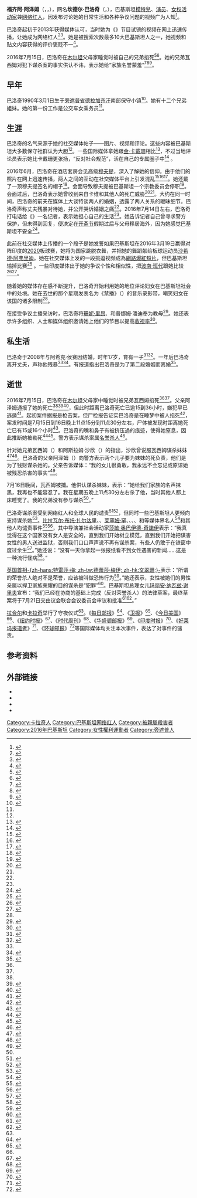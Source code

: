 {{NoteTA
|1=zh-cn:社交媒体; zh-hk:社交媒體; zh-tw:社群媒體;
|2=zh-cn:公交车; zh-hk:巴士;
|3=zh-cn:视频; zh-hk:短片;
|4=zh-cn:卡戴珊;zh-hant:卡達夏;zh-tw:卡戴珊;
}}
{{藝人
|姓名 = 坎德尔·巴洛奇
|類型 = 女藝人
|圖片 = <!--建議使用自由版權圖像-->
|圖片尺寸 = 
|圖片簡介 = 
|本名 = 福齐阿·阿泽姆（{{lang|en|Fouzia Azeem}}）
|外文名 = فوزیہ عظیم
|外文 = ur
|羅馬拼音 = 
|英文名 = Qandeel Baloch
|暱稱 = 
|其他藝名 = 
|國籍 = 巴基斯坦人
|民族 = 
|籍貫 = 
|出生日期 = {{birth date|1990|3|1}}
|出生地點 = {{PAK}}[[旁遮普省|旁遮普省]]{{le|沙阿萨达尔丁|Shah Sadar Din}}
|逝世日期 = {{death date and age|2016|7|15|1990|3|1}}
|逝世地點 = {{PAK}}[[旁遮普省|旁遮普省]][[木尔坦|木尔坦]]
|墓地 = 旁遮普省[[德利加兹汗县|德利加兹汗县]]巴斯蒂塔迪
|居住地 = [[信德省|信德省]][[卡拉奇|卡拉奇]]
|職業 = 模特、演员、活动家、歌手、电视名人
|語言 = 
|教育程度 = 
|宗教信仰 = 
|配偶 = {{marriage|阿希克·侯赛因|2008|2010}}
|兒女 = 1
|父母 = 
|音樂類型 = 
|演奏樂器 = 
|出道地點 = 
|出道日期 = 
|出道作 = 
|代表作 = 
|活躍年代 = 2013年{{ndash}}2016年
|唱片公司 = 
|經紀公司 = 
|網站 = 
|相關團體 = 
|IMDb = 
|獎項 = 
}}

'''福齐阿·阿泽姆'''（{{lang-en|Fouzia Azeem}}，{{lang-ur|{{Nastaliq|فوزیہ عظیم}}}}，{{bd|1990年|3月1日|2016年|7月15日}}），网名'''坎德尔·巴洛奇'''（{{lang-en|Qandeel Baloch}}，{{lang-ur|{{Nastaliq|قندیل بلوچ}}}}），巴基斯坦[[模特兒|模特兒]]、[[演员|演员]]、[[女权主义|女权活动家]]兼[[网络红人|网络红人]]，因发布讨论她的日常生活和各种争议问题的视频广为人知<ref>{{cite news|title=Self proclaimed drama queen: Qandeel Baloch|url=http://www.samaa.tv/social-buzz/2015/09/self-proclaimed-drama-queen-qandeel-baloch|author=Sarah Raza and Ayesha Rehman|work=Samaa TV|date=2015-09-09|accessdate=2016-07-17|archive-date=2016-05-30|archive-url=https://web.archive.org/web/20160530001636/http://www.samaa.tv/social-buzz/2015/09/self-proclaimed-drama-queen-qandeel-baloch/|dead-url=no}}</ref>。

巴洛奇起初于2013年获得媒体认可，当时她为《{{le|巴基斯坦偶像|Pakistan Idol}}》节目试镜的视频在网上迅速传播，让她成为网络红人<ref>{{cite web|title=Hilarious audition of Qandeel Baloch In Pakistan Idol|url=http://www.abplive.in/lifestyle/video-hilarious-audition-of-qandeel-baloch-in-pakistan-idol-310152|publisher=''ABP Live''|date=2016-03-23|accessdate=2016-07-16|archive-date=2016-07-01|archive-url=https://web.archive.org/web/20160701095304/http://www.abplive.in/lifestyle/video-hilarious-audition-of-qandeel-baloch-in-pakistan-idol-310152|dead-url=no}}</ref><ref>{{cite web|title=Desperate for instant fame, Pakistan model Qandeel Baloch, who had recently made headlines with her antics to gain popularity, now has come with another way of grabbing the limelight.|url=http://www.siasat.com/news/watch-hilarious-audition-qandeel-baloch-pakistan-idol-936771/|publisher=''Siasat.pk''|date=2016-03-24|accessdate=2016-07-16|archive-date=2016-08-10|archive-url=https://web.archive.org/web/20160810050550/http://www.siasat.com/news/watch-hilarious-audition-qandeel-baloch-pakistan-idol-936771/|dead-url=no}}</ref>。她是被搜索次数最多10大巴基斯坦人之一，她视频和贴文内容获得的评价褒贬不一<ref name="#1">{{Cite web|url=http://indianexpress.com/article/trending/trending-globally/qandeel-baloch-murder-this-video-gives-an-insight-into-the-internet-sensations-life-2917727/|title=Qandeel Baloch murder: This video gives an insight into the Pakistani model’s life|date=2016-07-16|access-date=2016-07-17|archive-date=2016-07-16|archive-url=https://web.archive.org/web/20160716110852/http://indianexpress.com/article/trending/trending-globally/qandeel-baloch-murder-this-video-gives-an-insight-into-the-internet-sensations-life-2917727/|dead-url=no}}</ref>。

2016年7月15日，巴洛奇在[[木尔坦|木尔坦]]父母家睡觉时被自己的兄弟掐死<ref>{{cite web|title=Qandeel Baloch murdered by brother in Multan: police|url=http://www.dawn.com/news/1271213/|first=Imran|last=Gabol|publisher=''Dawn News''|date=2016-07-16|accessdate=2016-07-16|archive-date=2016-07-18|archive-url=https://web.archive.org/web/20160718074813/http://www.dawn.com/news/1271213|dead-url=no}}</ref><ref name="#2">{{cite web|title=Pakistani model killed after offending conservatives|url=http://www.usatoday.com/story/news/2016/07/16/pakistani-model-killed-after-offending-conservatives/87174868/|first=Nick|last=Penzenstadler|publisher=''USA Today''|date=2016-07-16|accessdate=2016-07-17|archive-date=2018-12-26|archive-url=https://web.archive.org/web/20181226021706/https://www.usatoday.com/story/news/2016/07/16/pakistani-model-killed-after-offending-conservatives/87174868/|dead-url=no}}</ref>。她的兄弟瓦西姆对犯下谋杀案的事实供认不讳，表示她给“家族名誉蒙羞”<ref name="Qandeelbrotherfoundguilty">{{cite web|title=Qandeel Baloch’s brother arrested, says he killed her for ‘honour’|url=http://www.pakistantoday.com.pk/2016/07/17/national/qandeel-balochs-brother-arrested-says-he-killed-her-for-honour/|publisher=''Pakistan Today''|date=2016-07-17|accessdate=2016-07-17|archive-date=2016-07-17|archive-url=https://web.archive.org/web/20160717160404/http://www.pakistantoday.com.pk/2016/07/17/national/qandeel-balochs-brother-arrested-says-he-killed-her-for-honour/|dead-url=no}}</ref><ref>{{cite web|title=Pakistani Instagram star Qandeel Baloch 'strangled in honour killing by her brother for posting raunchy clips and photos'|url=http://www.dailymail.co.uk/news/article-3693320/Pakistani-social-media-celebrity-Qandeel-Baloch-strangled-brother-posting-raunchy-clips-photos.html|first=Ekin|last=Karasin|publisher=''Daily Mail (UK)''|date=2016-07-16|accessdate=2016-07-17|archive-date=2016-07-17|archive-url=https://web.archive.org/web/20160717154819/http://www.dailymail.co.uk/news/article-3693320/Pakistani-social-media-celebrity-Qandeel-Baloch-strangled-brother-posting-raunchy-clips-photos.html|dead-url=no}}</ref><ref>{{cite web|title=Pakistani Model Qandeel Baloch Strangled by Brother in Apparent ‘Honor Killing’|url=http://time.com/4409410/pakistani-model-qandeel-baloch-strangled-by-brother-in-apparent-honor-killing/|first=Katie|last=Reilly|publisher=''Time''|date=2016-07-16|accessdate=2016-07-17|archive-date=2018-12-26|archive-url=https://web.archive.org/web/20181226021720/http://time.com/4409410/pakistani-model-qandeel-baloch-strangled-by-brother-in-apparent-honor-killing/|dead-url=no}}</ref>。

== 早年 ==
巴洛奇1990年3月1日生于[[旁遮普省|旁遮普省]][[德拉加齐汗|德拉加齐汗]]南部保守小镇{{le|沙阿萨达尔丁|Shah Sadar Din}}<ref>{{Cite web|url=http://www.bbc.com/news/world-asia-36815808|title=Qandeel Baloch: How her murder reflects a divided country - BBC News|language=en-GB|access-date=2016-07-17|archive-date=2016-07-17|archive-url=https://web.archive.org/web/20160717054036/http://www.bbc.com/news/world-asia-36815808|dead-url=no}}</ref>。她有十二个兄弟姐妹。她的第一份工作是公交车女乘务员<ref name=":3" />。

== 生涯 ==
巴洛奇的名气来源于她的社交媒体帖子——图片、视频和评论。这些内容被巴基斯坦大多数保守社群认为大胆<ref name="#1"/>。一些国际媒体拿她跟[[金·卡戴珊|金·卡戴珊]]相比<ref>{{cite news|title=To post or not to post|url=http://www.nationmultimedia.com/life/To-post-or-not-to-post-30280316.html|work=''The Nation''|date=2016-02-29|accessdate=2016-07-16|archive-date=2016-04-22|archive-url=https://web.archive.org/web/20160422184016/http://www.nationmultimedia.com/life/To-post-or-not-to-post-30280316.html|dead-url=no}}</ref>，不过当地评论员表示她比卡戴珊更张扬，“反对社会规范”，活在自己的专属圈子中<ref name=":0">{{Cite web|url=http://www.aljazeera.com/news/2016/07/pakistan-anger-honour-killing-qandeel-baloch-160716140502239.html|title=Pakistan: Anger after honour killing of Qandeel Baloch|website=Al Jazeera|access-date=2016-07-17|archive-date=2016-07-17|archive-url=https://web.archive.org/web/20160717041214/http://www.aljazeera.com/news/2016/07/pakistan-anger-honour-killing-qandeel-baloch-160716140502239.html|dead-url=no}}</ref> 。

2016年6月，巴洛奇在酒店套房会见高级[[穆夫提|穆夫提]]{{le|阿卜杜勒·卡维|Mufti Abdul Qawi}}，深入了解她的信仰。由于他们的照片在网上迅速传播，两人之间的互动在社交媒体平台上引发混乱<ref>{{cite news|title=When Qandeel Baloch met Mufti Qavi: A guideline on how NOT to learn Islam|url=http://tribune.com.pk/story/1127984/qandeel-baloch-met-mufti-qavi-guideline-not-learn-islam/|publisher=The Express Tribune|accessdate=2016-06-22|archive-date=2016-06-22|archive-url=https://web.archive.org/web/20160622104709/http://tribune.com.pk/story/1127984/qandeel-baloch-met-mufti-qavi-guideline-not-learn-islam/|dead-url=no}}</ref><ref>{{cite news|last1=Fayyaz Hussain|title=What really happened when Mufti Abdul Qavi broke his fast with Qandeel Baloch in a hotel?|url=http://en.dailypakistan.com.pk/lifestyle/real-story-of-mufti-qavis-breaks-fast-with-qandeel-balcoh/|accessdate=2016-06-22|agency=Daily Pakistan|archive-date=2016-06-22|archive-url=https://web.archive.org/web/20160622131820/http://en.dailypakistan.com.pk/lifestyle/real-story-of-mufti-qavis-breaks-fast-with-qandeel-balcoh/|dead-url=no}}</ref><ref>{{cite news|title=Qandeel Baloch claims Mufti Qavi ‘hopelessly in love’ with her!|url=http://www.pakistantoday.com.pk/2016/06/20/news/mufti-qavi-breaks-fast-with-qandeel-baloch/|accessdate=2016-06-22|agency=Pakistan Today|archive-date=2016-06-22|archive-url=https://web.archive.org/web/20160622043617/http://www.pakistantoday.com.pk/2016/06/20/news/mufti-qavi-breaks-fast-with-qandeel-baloch/|dead-url=no}}</ref>。她还戴了一顶穆夫提签名的帽子<ref>{{cite news|title=Qandeel Baloch stirs storm with selfies|url=http://www.thenews.com.pk/latest/129556-Qandeel-Baloch-stirs-storm-with-selfies|accessdate=2016-06-22|agency=The News International|archive-date=2016-06-22|archive-url=https://web.archive.org/web/20160622005042/http://www.thenews.com.pk/latest/129556-Qandeel-Baloch-stirs-storm-with-selfies|dead-url=no}}</ref>。会面导致穆夫提被巴基斯坦一个宗教委员会停职<ref name=":1">{{Cite web|url=http://www.cnn.com/2016/07/16/asia/pakistan-qandeel-baloch-murder/index.html|title=Pakistan social media star killed by brother|last=CNN|first=Sophia Saifi|website=CNN|access-date=2016-07-17|archive-date=2016-07-16|archive-url=https://web.archive.org/web/20160716214026/http://www.cnn.com/2016/07/16/asia/pakistan-qandeel-baloch-murder/index.html|dead-url=no}}</ref>。会面过后，巴洛奇表示她曾收到来自卡维和其他人的死亡威胁<ref>{{cite news|url=http://tribune.com.pk/story/1129476/receiving-life-threatening-calls-mufti-qawi-claims-qandeel-baloch/|title=Receiving life-threatening calls from Mufti Qawi, claims Qandeel Baloch|agency=''The Express Tribune''|accessdate=2016-07-16|archive-date=2016-07-20|archive-url=https://web.archive.org/web/20160720165208/http://tribune.com.pk/story/1129476/receiving-life-threatening-calls-mufti-qawi-claims-qandeel-baloch/|dead-url=no}}</ref><ref name=":1" />。大约在同一时间，巴洛奇的前夫在媒体上大谈特谈两人的婚姻，透露了两人关系的暧昧细节。巴洛奇声称丈夫残暴对待她，并公开哭诉婚姻之痛<ref name=":2" />。2016年7月14日左右，巴洛奇打电话给《{{le|快递论坛报|Express Tribune}}》一名记者，表示她担心自己的生活<ref name=":1" />。她告诉记者自己曾寻求警方保护，但未得到回复，便决定在[[开斋节|开斋节]]假期过后与父母移居海外，因为她感觉巴基斯坦不安全<ref name=":3">{{Cite web|url=http://tribune.com.pk/story/1142996/qandeel-baloch-shot-dead-multan/|title=Qandeel Baloch strangled to death by brother in suspected honour killing - The Express Tribune|date=2016-07-16|language=en-US|access-date=2016-07-17|archive-date=2016-07-16|archive-url=https://web.archive.org/web/20160716080935/http://tribune.com.pk/story/1142996/qandeel-baloch-shot-dead-multan/|dead-url=no}}</ref>。

此前在社交媒体上传播的一个段子是她发誓如果巴基斯坦在2016年3月19日赢得对阵印度的[[2020_(板球)|2020]]板球赛，她将为国家跳脱衣舞，并把她的舞蹈献给板球运动员[[沙希德·阿弗里迪|沙希德·阿弗里迪]]。她在社交媒体上发的一段挑逗视频成為[[網路爆紅短片|網路爆紅短片]]，但巴基斯坦输掉比赛<ref>{{cite news|title=Qandeel Baloch: Pak model to strip if team win WT20 match against India|url=http://www.hindustantimes.com/world-t20/qandeel-baloch-pak-model-to-strip-if-team-win-wt20-match-against-india/story-n2YzcisDpdu7CMCrvQAuGI.html|work=Hindustan Times|date=2016-03-18|accessdate=2016-07-17|archive-date=2016-07-09|archive-url=https://web.archive.org/web/20160709185918/http://www.hindustantimes.com/world-t20/qandeel-baloch-pak-model-to-strip-if-team-win-wt20-match-against-india/story-n2YzcisDpdu7CMCrvQAuGI.html|dead-url=no}}</ref> 。一些印度媒体出于她的争议个性和相似性，把[[波南·班代|波南·班代]]跟她比较<ref>{{cite news|title=Someone seems to be going the Poonam Pandey way this #WT20 season. Howzat?|url=http://www.ibnlive.com/news/buzz/someone-seems-to-be-going-the-poonam-pandey-way-this-wt20-season-howzat-1216958.html|author=Tanushree Pandey|work=IBN Live|date=2016-03-16|accessdate=2016-07-17|archive-date=2016-03-18|archive-url=https://web.archive.org/web/20160318211628/http://www.ibnlive.com/news/buzz/someone-seems-to-be-going-the-poonam-pandey-way-this-wt20-season-howzat-1216958.html|dead-url=no}}</ref><ref>{{cite news|title=Pakistan Got its own Poonam Pandey! Here's What She'll Do If Pak Wins WC '16|url=http://daily.bhaskar.com/news-hf/TOP-world-cup-t20-pakistan-vs-india-model-offers-to-strip-for-shahid-afridi-5276572-PHO.html|work=Dailybhaskar.com|date=2016-03-17|accessdate=2016-07-17|archive-date=2016-03-18|archive-url=https://web.archive.org/web/20160318224843/http://daily.bhaskar.com/news-hf/TOP-world-cup-t20-pakistan-vs-india-model-offers-to-strip-for-shahid-afridi-5276572-PHO.html|dead-url=no}}</ref>。

随着她的媒体存在感不断提升，巴洛奇开始利用她的地位评论妇女在巴基斯坦社会中的处境。她在去世的那个星期发表名为《禁播》（{{lang|en|''Ban''}}）的音乐录影带，嘲笑妇女在该国的诸多限制<ref name=":1" />。

在接受争议主播{{le|穆巴希尔·鲁格曼|Mubashir Luqman}}采访时，巴洛奇将[[珊妮·里昂|珊妮·里昂]]、{{le|拉琦·萨万特|Rakhi Sawant}}和普娜姆·潘迪奉为教母<ref>{{cite web|last=APDP - All Pakistani Dramas Page|title=Khara Sach With Mubashir Luqman 25 March 2016 - Qandeel Baloch Exclusive Interview|date=2016-03-25|url=https://www.youtube.com/watch?v=InKBCMLwsQk|accessdate=2016-03-26|archive-date=2016-07-18|archive-url=https://web.archive.org/web/20160718015552/https://www.youtube.com/watch?v=InKBCMLwsQk|dead-url=no}}</ref>。她还表示许多组织、人士和媒体组织邀请她上他们的节目以提高[[收视率|收视率]]<ref>{{cite web|title=Qandeel Baloch Wiki Biography, Age, Date of Birth Full Bio Info|date=2016-04-13|url=http://www.qandeelbaloch.in/qandeel-baloch-wiki-biography/|accessdate=2016-03-26|website=巴洛奇的个人网站|deadurl=yes|archiveurl=https://web.archive.org/web/20160423073534/http://www.qandeelbaloch.in/qandeel-baloch-wiki-biography/|archivedate=2016-04-23}}</ref>。

== 私生活 ==
巴洛奇于2008年与阿希克·侯赛因结婚，时年17岁，育有一子<ref>{{cite news|title=Plot thickens: Qandeel Baloch was once married and has a son|url=http://tribune.com.pk/story/1141469/plot-thickens-qandeel-baloch-married-son/|accessdate=2016-07-16|agency=The Express Tribune|archive-date=2016-07-15|archive-url=https://web.archive.org/web/20160715152655/http://tribune.com.pk/story/1141469/plot-thickens-qandeel-baloch-married-son/|dead-url=no}}</ref><ref>{{cite news|title=Qandeel Baloch's ex-husband comes forward with startling claims|url=http://tribune.com.pk/story/1141118/qandeel-balochs-ex-husband-comes-forward-startling-claims/|accessdate=2016-07-16|agency=The Express Tribune|archive-date=2016-07-15|archive-url=https://web.archive.org/web/20160715061438/http://tribune.com.pk/story/1141118/qandeel-balochs-ex-husband-comes-forward-startling-claims/|dead-url=no}}</ref>。一年后巴洛奇离开丈夫，声称他残暴<ref name=":3" /><ref>{{Cite web|url=http://channel24.pk/pakistan/2016/07/13/qandeels-baloch-is-mother-of-a-7-yr-old-son/|title=Secret marriage of Qandeel Baloch; Mother of seven years old son|last=Mohsin|first=Mahboob|date=2016-07-13|website=24 News HD|language=en-US|access-date=2016-07-13|deadurl=yes|archiveurl=https://web.archive.org/web/20160715160037/http://channel24.pk/pakistan/2016/07/13/qandeels-baloch-is-mother-of-a-7-yr-old-son/|archivedate=2016-07-15}}</ref>。有报道指出巴洛奇是为了第二段婚姻而离婚<ref name="firstpost-death">{{cite news|title=Pakistani model Qandeel Baloch murdered in suspected 'honour killing'|url=http://www.firstpost.com/world/pakistani-model-qandeel-baloch-shot-dead-in-suspected-honour-killing-2896966.html|accessdate=2016-07-16|publisher=FirstPost|date=2016-07-16|archive-date=2016-07-19|archive-url=https://web.archive.org/web/20160719154956/http://www.firstpost.com/world/pakistani-model-qandeel-baloch-shot-dead-in-suspected-honour-killing-2896966.html|dead-url=no}}</ref>。

== 逝世 ==
{{wikinews|巴基斯坦網絡女名人被兄弟「名譽處決」}}

2016年7月15日，巴洛奇在[[木尔坦|木尔坦]]父母家中睡觉时被兄弟瓦西姆掐死<ref name=":3" /><ref name="firstpost-death" />。父亲阿泽姆通报了她的死亡<ref name=":3" /><ref name="Gabol 2016">{{cite web |last=Gabol |first=Imran |title=Qandeel Baloch killed by brother in Multan: police |website=DAWN.COM |date=2016-07-16 |url=http://www.dawn.com/news/1271213 |accessdate=2016-07-16 |deadurl=yes |archiveurl=https://web.archive.org/web/20160718074813/http://www.dawn.com/news/1271213 |archivedate=2016-07-18 }}</ref><ref>{{cite web|title=Qandeel Baloch Killed by brother in Multan|url=http://whrill.com/qandeel-baloch-killed-by-brother-in-multan/|website=whrill.com|accessdate=2016-07-16|archive-url=https://web.archive.org/web/20160724234811/http://whrill.com/qandeel-baloch-killed-by-brother-in-multan/|archive-date=2016-07-24|dead-url=yes}}</ref>，但此时距离巴洛奇死亡已逾15到36小时，嫌犯早已逃遁<ref>{{cite news|title=巴基斯坦网红被其兄弟荣誉处死|url=http://www.voachinese.com/a/honor-killing-pakistani-sosial-media-star-20160716/3421292.html|date=2016-07-17|website=[[美国之音|美国之音中文网]]|accessdate=2016-07-17|archive-date=2016-07-17|archive-url=https://web.archive.org/web/20160717151450/http://www.voachinese.com/a/honor-killing-pakistani-sosial-media-star-20160716/3421292.html|dead-url=no}}</ref>。起初案件据报是枪击案，但尸检报告证实巴洛奇是在睡梦中被人掐死<ref>{{cite news|title=Qandeel’s dead body shows no marks of torture: autopsy report|url=http://www.pakistantoday.com.pk/2016/07/16/national/qandeels-dead-body-shows-no-marks-of-torture-autopsy-report/|accessdate=2016-07-16|agency=''Pakistan Today''|archive-date=2016-07-17|archive-url=https://web.archive.org/web/20160717160330/http://www.pakistantoday.com.pk/2016/07/16/national/qandeels-dead-body-shows-no-marks-of-torture-autopsy-report/|dead-url=no}}</ref>，案发时间是7月15日到16日晚上11点15分到11点30分左右，尸体被发现时距离她死亡已有15或16个小时<ref>{{cite news|title=Qandeel Baloch’s autopsy reveals new facts|url=http://en.dailypakistan.com.pk/pakistan/qandeel-balochs-autopsy-reveals-new-facts/|first=Hamza|last=Rao|accessdate=2016-07-16|agency=''Daily Pakistan''|archive-date=2016-07-17|archive-url=https://web.archive.org/web/20160717160448/http://en.dailypakistan.com.pk/pakistan/qandeel-balochs-autopsy-reveals-new-facts/|dead-url=no}}</ref>。巴洛奇的嘴和鼻子有被挤压過的痕迹，使得她窒息，因此推断她被勒死<ref>{{cite news|title=Breathing blockage caused Qandeel’s death: autopsy|url=http://www.samaa.tv/pakistan/2016/07/breathing-blockage-caused-qandeels-death-autopsy/|accessdate=2016-07-16|agency=''SAMAA TV''|archive-date=2016-07-17|archive-url=https://web.archive.org/web/20160717230817/http://www.samaa.tv/pakistan/2016/07/breathing-blockage-caused-qandeels-death-autopsy/|dead-url=yes}}</ref><ref name=":2">{{Cite web|url=http://www.aljazeera.com/news/2016/07/pakistan-anger-honour-killing-qandeel-baloch-160716140502239.html|title=Pakistan: Anger after honour killing of Qandeel Baloch|website=www.aljazeera.com|access-date=2016-07-17|archive-date=2016-07-17|archive-url=https://web.archive.org/web/20160717041214/http://www.aljazeera.com/news/2016/07/pakistan-anger-honour-killing-qandeel-baloch-160716140502239.html|dead-url=no}}</ref>。警方表示谋杀案属[[名誉杀人|名誉杀人]]<ref>{{cite news|title=Qandeel Baloch murdered in Multan for 'honour'|url=http://dunyanews.tv/en/Pakistan/345263-Qandeel-Baloch-murdered-in-Multan-for-honour|accessdate=2016-07-16|agency=''Dunya News''|archive-date=2016-07-19|archive-url=https://web.archive.org/web/20160719053434/http://dunyanews.tv/en/Pakistan/345263-Qandeel-Baloch-murdered-in-Multan-for-honour|dead-url=no}}</ref>。

针对她兄弟瓦西姆（{{lang|en|Waseem}}）和阿斯拉姆·沙欣（{{lang|en|Aslam Shaheen}}）的{{le|初步调查报告|First Information Report}}指出，沙欣曾说服瓦西姆谋杀妹妹<ref>{{cite news|title=FIR registered against brother of Qandeel Baloch|url=http://www.pakistantoday.com.pk/2016/07/16/national/fir-registered-against-brother-of-qandeel-baloch/|accessdate=2016-07-16|agency=''Pakistan Today''|archive-date=2016-07-17|archive-url=https://web.archive.org/web/20160717152519/http://www.pakistantoday.com.pk/2016/07/16/national/fir-registered-against-brother-of-qandeel-baloch/|dead-url=no}}</ref><ref>{{cite news|title=Qandeel's father nominates his two sons in daughter's murder, lodges FIR|url=http://www.dawn.com/news/1271223|first=Tassur|last=Subhani|agency=''Dawn News''|accessdate=2016-07-16|date=2016-07-17|archive-date=2016-07-19|archive-url=https://web.archive.org/web/20160719160700/http://www.dawn.com/news/1271223|dead-url=no}}</ref>。巴洛奇的父亲阿泽姆（{{lang|en|Azeem}}）向警方表示两个儿子要为妹妹的死负责，他们是为了钱财谋杀她的。父亲告诉媒体：“我的女儿很勇敢，我永远不会忘记或原谅她被残忍杀害的事实”<ref>{{cite web|title=Qandeel Balochs brother arrested says he killed her for honor|url=http://www.pakistantoday.com.pk/2016/07/17/national/qandeel-balochs-brother-arrested-says-he-killed-her-for-honour/|publisher=''Pakistan Today''|date=2016-07-16|accessdate=2016-07-17|archive-date=2016-07-17|archive-url=https://web.archive.org/web/20160717160404/http://www.pakistantoday.com.pk/2016/07/17/national/qandeel-balochs-brother-arrested-says-he-killed-her-for-honour/|dead-url=no}}</ref>。

7月16日晚间，瓦西姆被捕。他供认谋杀妹妹，表示：“她给我们家族的名声抹黑，我再也不能容忍了。我在星期五晚上11点30分左右杀了他，当时其他人都上床睡觉了。我的兄弟没有参与谋杀<ref name="Qandeelbrotherfoundguilty"/>。”

巴洛奇谋杀案受到网络红人和全球人民的谴责<ref>{{cite news|title=Pakistan: Anger after honour killing of Qandeel Baloch|url=http://www.aljazeera.com/news/2016/07/pakistan-anger-honour-killing-qandeel-baloch-160716140502239.html|first=Aliya|last=Chughtai|work=''Aljazeera''|accessdate=2016-07-16|date=2016-07-17|archive-date=2016-07-16|archive-url=https://web.archive.org/web/20160716183335/http://www.aljazeera.com/news/2016/07/pakistan-anger-honour-killing-qandeel-baloch-160716140502239.html|dead-url=no}}</ref><ref>{{cite news|title=Notable personalities condemn Qandeel's 'honour killing'|url=http://dunyanews.tv/en/Pakistan/345274-Notable-personalities-condemn-Qandeels-honour-ki|publisher=''Dunya News''|accessdate=2016-07-16|date=2016-07-17|archive-date=2016-07-19|archive-url=https://web.archive.org/web/20160719054240/http://dunyanews.tv/en/Pakistan/345274-Notable-personalities-condemn-Qandeels-honour-ki|dead-url=no}}</ref>，但同时一些巴基斯坦人更倾向支持谋杀她<ref>{{cite news|title=Qandeel Baloch's death takes Twitter by storm, Pakistan sees mixed reactions|url=http://www.business-standard.com/article/international/qandeel-baloch-s-death-takes-twitter-by-storm-pakistan-sees-mixed-reactions-116071600415_1.html|agency=''Business Standard''|accessdate=2016-07-16|date=2016-07-17|archive-date=2016-07-19|archive-url=https://web.archive.org/web/20160719063324/http://www.business-standard.com/article/international/qandeel-baloch-s-death-takes-twitter-by-storm-pakistan-sees-mixed-reactions-116071600415_1.html|dead-url=no}}</ref>。[[比拉瓦尔·布托·扎尔达里|比拉瓦尔·布托·扎尔达里]]、{{le|夏木拉·法鲁基|Sharmila Farooqi}}、[[莱罕姆·罕|莱罕姆·罕]]、{{le|珊南·巴洛奇|Sanam Baloch}}、{{le|奥斯曼·哈立德·布特|Osman Khalid Butt}}、{{le|梅沙·沙菲|Meesha Shafi}}、{{le|纳迪亚·侯赛因|Nadia Hussain}}和{{le|阿里·扎法尔|Ali Zafar}}等媒体界名人<ref>{{cite news|title=Pakistan reacts to Qandeel Baloch's shocking murder|url=http://images.dawn.com/news/1175823|agency=''Dawn News''|accessdate=2016-07-16|date=2016-07-17|archive-date=2016-07-17|archive-url=https://web.archive.org/web/20160717151236/http://images.dawn.com/news/1175823|dead-url=no}}</ref>和其他人均谴责事件<ref>{{cite news|title=Honor Killing of Qandeel Baloch condemned by famous personalities|url=http://aaj.tv/2016/07/honor-killing-of-qandeel-baloch-condemned-by-famous-personalities/|first=Rida|last=Lodhi|agency=''Aaj TV''|accessdate=2016-07-16|date=2016-07-17|archive-date=2016-07-17|archive-url=https://web.archive.org/web/20160717150407/http://aaj.tv/2016/07/honor-killing-of-qandeel-baloch-condemned-by-famous-personalities/|dead-url=no}}</ref><ref>{{cite news|title=Qandeel Baloch killed: Richa Chadha, Mishi Khan, Sharmeen Obaid-Chinoy and others mourn|url=http://www.ibtimes.co.in/qandeel-baloch-killed-richa-chadha-mishi-khan-sharmeen-obaid-chinoy-others-mourn-pakistani-686881#ixzz4EbtMGOLf|first=Rida|last=Lodhi|work=''IB Times''|publisher=''gossip.pk''|accessdate=2016-07-16|date=2016-07-17|archive-date=2016-07-17|archive-url=https://web.archive.org/web/20160717155925/http://www.ibtimes.co.in/qandeel-baloch-killed-richa-chadha-mishi-khan-sharmeen-obaid-chinoy-others-mourn-pakistani-686881#ixzz4EbtMGOLf|dead-url=no}}</ref>，其中导演兼社会活动家[[莎敏·奥巴伊德-奇諾伊|莎敏·奥巴伊德-奇諾伊]]表示：“我真觉得在这个国家没有女人是安全的，直到我们开始树立模范，直到我们开始把谋害女性的男人送进监狱，否则我们口口声声说不再有谋杀案，有些人仍敢于在铁窗中度过余生<ref name= "BBC July 2016" >{{cite news|title=Qandeel Baloch: Pakistan social media celebrity 'killed by brother'|url=http://www.bbc.com/news/world-asia-36814258|agency=''BBC''|accessdate=2016-07-16|date=2016-07-17|archive-date=2016-07-17|archive-url=https://web.archive.org/web/20160717171129/http://www.bbc.com/news/world-asia-36814258|dead-url=no}}</ref>。”她还说：“没有一天你拿起一张报纸看不到女性遇害的新闻......这是一种流行怪病<ref>{{cite news|title=Pakistan social media star Baloch killed 'by brother'|url=https://www.afp.com/en/news/23/pakistan-social-media-star-baloch-killed-brother|agency=''Agence France-Presse''|accessdate=2016-07-16|date=2016-07-17}}{{dead link|date=2017年12月 |bot=InternetArchiveBot |fix-attempted=yes }}</ref>。”

[[英国首相|英国首相]][[特蕾莎·梅|-{zh-hans:特雷莎·梅; zh-tw:德蕾莎·梅伊; zh-hk:文翠珊;}-]]表示：“所谓的荣誉杀人绝对不是荣誉，应该被叫做恐怖行为<ref>{{cite news|title=Theresa May says there is 'no honour' in so-called honour killings|url=http://www.telegraph.co.uk/news/2016/07/20/theresa-may-says-there-is-no-honour-in-so-called-honour-killings/|first=Laura|last=Hughes|publisher=''The Daily Telegraph''|accessdate=2016-07-18|date=2016-07-19|archive-date=2018-12-26|archive-url=https://web.archive.org/web/20181226021718/https://www.telegraph.co.uk/news/2016/07/20/theresa-may-says-there-is-no-honour-in-so-called-honour-killings/|dead-url=no}}</ref>。”她还表示，女性被她们的男性亲属以捍卫家族荣耀的目的谋杀是“犯罪”<ref>{{cite news|title=British Prime Minister also speaks up about Qandeel Baloch’s murder|url=http://en.dailypakistan.com.pk/pakistan/british-prime-minister-also-speaks-up-about-qandeel-balochs-murder/|first=Hamza|last=Rao|work=''Sky News''|publisher=''Daily Pakistan''|accessdate=2016-07-18|date=2016-07-19|archive-date=2018-12-26|archive-url=https://web.archive.org/web/20181226021711/https://en.dailypakistan.com.pk/pakistan/british-prime-minister-also-speaks-up-about-qandeel-balochs-murder/|dead-url=no}}</ref>。巴基斯坦总理女儿[[玛丽安·纳瓦兹·谢里夫|玛丽安·纳瓦兹·谢里夫]]宣布：“我们已经在协商的基础上完成（反对荣誉杀人）的法律草案，最终草案将于7月21日交由议会联合会议委员会审议和批准<ref>{{cite news|title=Pakistan to pass law against honor killings in weeks: Maryam Nawaz|url=http://www.samaa.tv/pakistan/2016/07/pakistan-to-pass-law-against-honor-killings-in-weeks-maryam-nawaz/|publisher=''Sama TV''|accessdate=2016-07-18|date=2016-07-19|archive-date=2018-12-26|archive-url=https://web.archive.org/web/20181226021727/https://www.samaa.tv/news/2016/07/pakistan-to-pass-law-against-honor-killings-in-weeks-maryam-nawaz/|dead-url=no}}</ref><ref>{{cite news|title=Pakistan to pass law against honor killings in weeks: PM's daughter|url=http://ca.reuters.com/article/topNews/idCAKCN1001HQ?pageNumber=2&virtualBrandChannel=0|first=Mehreen|last=Zahra-Malik|publisher=''Reuters''|accessdate=2016-07-18|date=2016-07-19|archive-date=2018-12-26|archive-url=https://web.archive.org/web/20181226021755/https://ca.reuters.com/article/topNews/idCAKCN1001HQ?pageNumber=2&virtualBrandChannel=0%20|dead-url=no}}</ref>。”

[[拉合尔|拉合尔]]和[[卡拉奇|卡拉奇]]举行了守夜仪式<ref name=":0" />。《[[每日邮报|每日邮报]]》<ref>{{cite news|title='I'm not embarrassed. Of course I strangled her': Arrested brother of 'Pakistan's Kim Kardashian' admits he killed her because she refused to stop posting provocative photographs on Facebook|url=http://www.dailymail.co.uk/news/article-3694345/Of-course-strangled-Arrested-brother-Pakistan-s-Kim-Kardashian-killed-refused-stop-provocative-Facebook-posts.html|first=Joseph|last=Curtis|publisher=''The Daily Mail''|accessdate=2016-07-17|date=2016-07-19|archive-date=2018-12-26|archive-url=https://web.archive.org/web/20181226021752/https://www.dailymail.co.uk/news/article-3694345/Of-course-strangled-Arrested-brother-Pakistan-s-Kim-Kardashian-killed-refused-stop-provocative-Facebook-posts.html|dead-url=no}}</ref>、《[[卫报|卫报]]》<ref>{{cite news|title=The dishonourable killing of Qandeel Baloch|url=https://www.theguardian.com/lifeandstyle/2016/jul/18/dishonourable-killing-qandeel-baloch-pakistan-social-media-brother|first=Moni|last=Mohsin|publisher=''The Guardian''|accessdate=2016-07-18|date=2016-07-19|archive-date=2018-12-26|archive-url=https://web.archive.org/web/20181226021707/https://www.theguardian.com/lifeandstyle/2016/jul/18/dishonourable-killing-qandeel-baloch-pakistan-social-media-brother|dead-url=no}}</ref>、《[[今日美国|今日美国]]》<ref name="#2"/>、《[[纽约时报|纽约时报]]》<ref>{{cite news|title=Qandeel Baloch, Pakistani Social Media Celebrity, Dead in Apparent Honor Killing|url=http://www.nytimes.com/2016/07/17/world/asia/qandeel-baloch-pakistan-internet-celebrity-killed.html|first=Salman|last=Masood|publisher=''New York Times''|accessdate=2016-07-17|date=2016-07-19|archive-date=2018-12-26|archive-url=https://web.archive.org/web/20181226021754/https://www.nytimes.com/2016/07/17/world/asia/qandeel-baloch-pakistan-internet-celebrity-killed.html%20|dead-url=no}}</ref>、《[[时代周刊|时代周刊]]》<ref>{{cite news|title=Pakistani Model Qandeel Baloch Strangled by Brother in Apparent ‘Honor Killing’|url=http://time.com/4409410/pakistani-model-qandeel-baloch-strangled-by-brother-in-apparent-honor-killing/|first=Katie|last=Reilly|publisher=''Time ''|accessdate=2016-07-16|date=2016-07-19|archive-date=2018-12-26|archive-url=https://web.archive.org/web/20181226021720/http://time.com/4409410/pakistani-model-qandeel-baloch-strangled-by-brother-in-apparent-honor-killing/|dead-url=no}}</ref>、《[[华盛顿邮报|华盛顿邮报]]》<ref>{{cite news|title=Pakistani fashion model Qandeel Baloch, who recently stirred controversy by posting pictures of herself with a Muslim cleric on social media, was strangled to death by her brother, police said Saturday.|url=https://www.washingtonpost.com/world/asia_pacific/pakistani-model-killed-after-offending-conservatives/2016/07/16/f4ec76ba-4b28-11e6-8dac-0c6e4accc5b1_story.html|first=Munir|last=Ahmed|publisher=''The Washington Post''|accessdate=2016-07-16|date=2016-07-19|archive-date=2016-07-18|archive-url=https://web.archive.org/web/20160718232830/https://www.washingtonpost.com/world/asia_pacific/pakistani-model-killed-after-offending-conservatives/2016/07/16/f4ec76ba-4b28-11e6-8dac-0c6e4accc5b1_story.html|dead-url=no}}</ref>、《[[印度时报|印度时报]]》<ref>{{cite news|title=Qandeel Baloch no more Know everything about the Pakistani model|url=http://timesofindia.indiatimes.com/tech/qandeel-baloch-no-more-know-everything-about-the-pakistani-model/photostory/53239127.cms|publisher=''Times of India''|accessdate=2016-07-16|date=2016-07-19|archive-date=2017-05-21|archive-url=https://web.archive.org/web/20170521105831/http://timesofindia.indiatimes.com/tech/qandeel-baloch-no-more-know-everything-about-the-pakistani-model/photostory/53239127.cms|dead-url=no}}</ref>、《[[好莱坞报道者|好莱坞报道者]]》<ref>{{cite news|title=PAKISTANI MODEL AND SOCIAL MEDIA STAR QANDEEL BALOCH MURDERED IN HONOR KILLING|url=http://www.hollywoodreporter.com/news/pakistani-model-social-media-star-911765|publisher=''The Hollywood Reporter''|accessdate=2016-07-19|date=2016-07-19|archive-date=2018-12-26|archive-url=https://web.archive.org/web/20181226021800/https://www.hollywoodreporter.com/news/pakistani-model-social-media-star-911765|dead-url=no}}</ref>、《[[环球邮报|环球邮报]]》<ref>{{cite news|title=The murder of Qandeel Baloch lifts the lid on misogyny in Pakistan|url=http://www.theglobeandmail.com/opinion/the-murder-of-qandeel-baloch-lifts-the-lid-on-misogyny-in-pakistan/article30957866/|first=Shaista|last=Aziz|publisher=''The Globe and Mail''|accessdate=2016-07-16|date=2016-07-19|archive-date=2018-12-26|archive-url=https://web.archive.org/web/20181226021709/https://www.theglobeandmail.com/opinion/the-murder-of-qandeel-baloch-lifts-the-lid-on-misogyny-in-pakistan/article30957866/|dead-url=no}}</ref>等国际媒体均关注本次事件，表达了对事件的谴责。

== 参考资料 ==
{{reflist|2}}

== 外部链接 ==
* {{Official website|http://www.qandeelbaloch.in/}} 
* {{facebook|OfficialQandeelBaloch}}
* {{twitter|qandeelquebee}}
* {{Instagram|qandeelbalochofficial}} 

{{VOA}}

{{DEFAULTSORT:Baloch, Qandeel}}
[[Category:卡拉奇人|Category:卡拉奇人]]
[[Category:巴基斯坦网络红人|Category:巴基斯坦网络红人]]
[[Category:被親屬殺害者|Category:被親屬殺害者]]
[[Category:2016年巴基斯坦|Category:2016年巴基斯坦]]
[[Category:女性權利運動者|Category:女性權利運動者]]
[[Category:旁遮普人|Category:旁遮普人]]